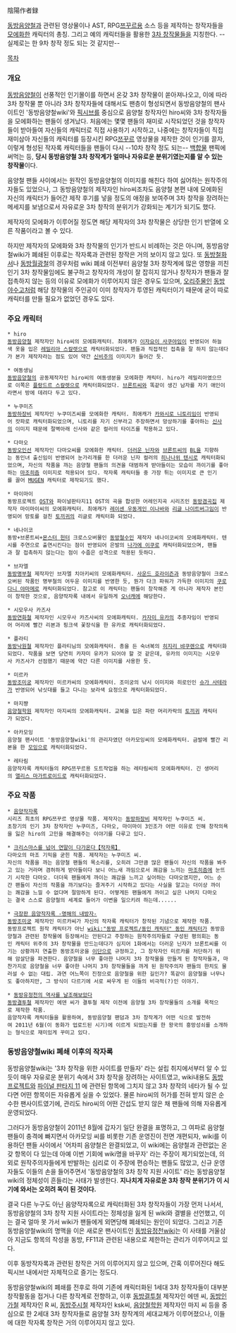 陰陽作者録

[[동방음양철]]과 관련된 영상물이나 AST, RPG[[쯔꾸르]]용 소스 등을 제작하는 창작자들을 [[모에화]]한 캐릭터의 총칭.
그리고 예의 캐릭터들을 활용한 [[3차 창작]]물들을 지칭한다. --실제로는 한 9차 창작 정도 되는 것 같지만--

[[목차]]

=== 개요 ===
[[동방음양철]]이 선풍적인 인기몰이를 하면서 온갖 3차 창작물이 쏟아져나오고, 이에 따라 3차 창작물 뿐 아니라 3차 창작자들에 대해서도 팬층이 형성되면서 동방음양철의 팬사이트인 '동방음양철wiki'와 [[픽시브]]를 중심으로 음양철 창작자인 hiro씨와 3차 창작자들을 모에화하는 팬들이 생겨났다. 처음에는 몇몇 팬들의 재미로 시작되었던 것을 창작자들이 받아들여 자신들의 캐릭터로 직접 사용하기 시작하고, 나중에는 창작자들이 직접 재미삼아 자신들의 캐릭터를 등장시킨 RPG[[쯔꾸르]] 영상물을 제작한 것이 인기를 끌자, 이렇게 형성된 작자록 캐릭터들을 팬들이 다시 --10차 창작 정도 되는-- [[백합물]] 팬픽에 써먹는 등, '''당시 동방음양철 3차 창작계가 얼마나 자유로운 분위기였는지를 알 수 있는 창작물'''이다.

음양철 팬들 사이에서는 원작인 동방음양철의 이미지를 해친다 하여 싫어하는 원작주의자들도 있었으나, 그 동방음양철의 제작자인 hiro씨조차도 음양철 본편 내에 모에화된 자신의 캐릭터가 들어간 제작 후기를 넣을 정도의 애정을 보여주며 3차 창작을 장려하는 메세지를 보냄으로서 자유로운 3차 창작의 분위기가 강화되는 계기가 되기도 했다.

제작자의 모에화가 이루어질 정도면 해당 제작자의 3차 창작물은 상당한 인기 반열에 오른 작품이라고 볼 수 있다.

하지만 제작자의 모에화와 3차 창작물의 인기가 반드시 비례하는 것은 아니며, 동방음양철wiki가 폐쇄된 이후로는 작자록과 관련된 창작은 거의 보이지 않고 있다. 또 [http://www.nicovideo.jp/mylist/20182941 동방철화서]나 [http://www.nicovideo.jp/mylist/20809559 동방월광철]의 경우처럼 wiki 폐쇄 이전부터 음양철 3차 창작계에 많은 영향을 끼친 인기 3차 창작물임에도 불구하고 창작자의 개성이 잘 잡히지 않거나 창작자가 팬들과 잘 접촉하지 않는 등의 이유로 모에화가 이루어지지 않은 경우도 있으며, [[오리주]]물인 [[동방야수고]]처럼 해당 창작물의 주인공이 이미 창작자가 투영된 캐릭터이기 때문에 굳이 따로 캐릭터를 만들 필요가 없었던 경우도 있다.

=== 주요 캐릭터 ===
 * hiro
 [[동방음양철]] 제작자인 hiro씨의 모에화캐릭터. 최애캐가 [[이자요이 사쿠야]]임이 반영되어 하늘색 옷을 입은 [[레밀리아 스칼렛]]으로 캐릭터화되었다. 팬들과 직접적인 접촉을 잘 하지 않는데다가 본가 제작자라는 점도 있어 약간 [[신비주의]] 이미지가 들어간 듯.

 * 여동생님
 [[동방음양철]]의 공동제작자인 hiro씨의 여동생분을 모에화한 캐릭터. hiro가 레밀리아였으므로 이쪽은 [[플랑드르 스칼렛]]으로 캐릭터화되었다. [[브론트씨]]와 똑같이 생긴 남자를 자기 애인이라면서 방에 데려다 두고 있다.

 * 누쿠미즈
 [[동방하장비]] 제작자인 누쿠미즈씨를 모에화한 캐릭터. 최애캐가 [[카와시로 니토리]]임이 반영되어 캇파로 캐릭터화되었으며, 니토리를 자기 신부라고 주장하면서 망상하기를 좋아하는 [[신사]]의 이미지 때문에 절벽아래 신사와 같은 컬러의 타이즈를 착용하고 있다.

 * 다마오
 [[동방오인선]] 제작자인 다마오씨를 모에화한 캐릭터. [[더러운 닌자]]와 [[브론트씨]]의 [[BL]]을 지향하는 동인녀 출신임이 반영되어 눈가리개를 한 더러운 닌자 컬러의 [[히나나위 텐시]]로 캐릭터화되었으며, 자신의 작품을 까는 음양철 팬들의 의견을 대범하게 받아들이는 모습이 까이기를 좋아하는 [[마조히즘]] 이미지로 적용되어 있다. 작자록 캐릭터들 중 가장 튀는 이미지로 큰 인기를 끌어 [[MUGEN]] 캐릭터로 제작되기도 했다.

 * 마이마이
 동방프로젝트 [[OST]]와 파이널판타지11 OST의 곡을 합성한 어레인지곡 시리즈인 [http://www.nicovideo.jp/mylist/12305716 동방겸곡집] 제작자 마이마이씨의 모에화캐릭터. 최애캐가 [[레이센 우동게인 이나바]]와 [[리글 나이트버그]]임이 반영되어 망토를 걸친 [[토끼귀]]의 리글로 캐릭터화 되었다.

 * 네나이코
 동방+브론트씨+[[몬스터 헌터]] 크로스오버물인 [http://www.nicovideo.jp/mylist/11055581 동방철수인] 제작자 네나이코씨의 모에화캐릭터. 텐시를 주연으로 출연시킨다는 점이 반영되어 은발의 [[나가에 이쿠]]로 캐릭터화되었으며, 팬들과 잘 접촉하지 않는다는 점이 수줍은 성격으로 적용된 듯하다.

 * 브자엘
 [http://www.nicovideo.jp/mylist/19744073 동방명부철] 제작자인 브자엘 치아키씨의 모에화캐릭터. [[사운드 호라이즌]]과 동방음양철이 크로스오버된 작품인 명부철의 어두운 이미지를 반영한 듯, 뭔가 다크 파워가 가득한 이미지의 [[쿠로다니 야마메]]로 캐릭터화되었다. 참고로 이 캐릭터는 팬들이 창작해준 게 아니라 제작자 본인이 창작한 것으로, 음양작자록 내에서 유일하게 [[오너캐]]에 해당한다.

 * 시모우사 카즈사
 [[동방연화철]] 제작자인 시모우사 카즈사씨의 모에화캐릭터. [[카자미 유카]]의 추종자임이 반영되어 머리에 빨간 리본과 핑크색 꽃장식을 한 유카로 캐릭터화되었다.

 * 플라티
 [http://www.nicovideo.jp/mylist/19155476 동방낙원철] 제작자인 플라티님의 모에화캐릭터. 총을 든 숙녀복의 [[히지리 뱌쿠렌]]으로 캐릭터화되었다. 작품을 보면 당연히 카자미 유카가 되어야 할 것 같은데, 유카의 이미지는 시모우사 카즈사가 선점했기 때문에 약간 다른 이미지를 사용한 듯.

 * 미르카
 [[동방조미궁]] 제작자인 미르카씨의 모에화캐릭터. 조미궁의 낚시 이미지와 히로인인 [[슈가 사테라]]가 반영되어 낚싯대를 들고 다니는 보라색 요정으로 캐릭터화되었다.

 * 마지쨩
 [http://www.nicovideo.jp/mylist/29252877 음양철학원] 제작자인 마지씨의 모에화캐릭터. 교복을 입은 파란 머리카락의 [[토끼귀]] 캐릭터가 되었다.

 * 아카모잉
 음양철 팬사이트 '동방음양철wiki'의 관리자였던 아카모잉씨의 모에화캐릭터. 금발에 빨간 리본을 한 [[파이널 판타지 11#s-2.1|모잉]]으로 캐릭터화되었다.

 * 레타림
 음양작자록 캐릭터들의 RPG쯔꾸르용 도트작업을 하는 레타림씨의 모에화캐릭터. 긴 생머리의 [[앨리스 마가트로이드]]로 캐릭터화되었다.

=== 주요 작품 ===
 * [http://www.nicovideo.jp/watch/sm8940964 음양작자록]
 시리즈 최초의 RPG쯔꾸르 영상물 작품. 제작자는 [[동방하장비]] 제작자인 누쿠미즈 씨.
 초창기의 인기 3차 창작자인 누쿠미즈, 다마오, 마이마이 3인조가 어떤 이유로 인해 창작의욕을 잃은 hiro의 고민을 해결해주는 이야기를 다루고 있다.

 * [http://www.nicovideo.jp/watch/sm9179219 크리스마스를 넘어 연말이 다가온다【작자록】]
 다마오의 마조 기믹을 굳힌 작품. 제작자는 누쿠미즈 씨.
 자신의 작품을 까는 음양철 팬들의 목소리를, 오히려 그만큼 많은 팬들이 자신의 작품을 봐주고 있는 거라며 겸허하게 받아들이다 보니 어느새 까임으로서 쾌감을 느끼는 [[마조히즘]]에 눈뜨기 시작한 다마오. 더더욱 팬들에게 까이는 쾌감을 느끼고 싶어하는 다마오였지만, 어느 순간 팬들이 자신의 작품을 까기보다는 즐겨주기 시작하고 있다는 사실을 알고는 더이상 까이는 쾌감을 느낄 수 없다며 절망하게 된다. 어떻게든 팬들에게 까이고 싶은 나머지 다마오는 결국 스스로 음양철의 세계로 들어가 이변을 일으키려 하는데......

 * [http://www.nicovideo.jp/watch/sm14081745 극장판 음양작자록 -명해의 내방자-]
 [[동방조미궁]] 제작자인 미르카씨가 자신의 작자록 캐릭터가 창작된 기념으로 제작한 작품.
 동방프로젝트 원작 캐릭터가 아닌 [[wiki:"동방 프로젝트/동인 캐릭터" 동인 캐릭터]]가 동방음양철과 관련된 창작물에 등장해서는 안된다고 주장하는 원작주의자들로 구성된 평의회는 동인 캐릭터 위주의 3차 창작물을 만드는데다가 심지어 1화에서는 더러운 닌자가 브론트씨를 이기는 상황까지 연출한 동방조미궁을 [[이단]]으로 규정하고, 그 창작자인 미르카를 처단하기 위해 암살단을 파견한다. 음양철을 너무 좋아한 나머지 3차 창작물을 만들게 된 창작자들과, 마찬가지로 음양철을 너무 좋아한 나머지 3차 창작물들을 까게 된 원작주의자 팬들의 한치도 물러설 수 없는 대립. 과연 어느쪽이 진정으로 음양철을 위한 길인가? 똑같이 음양철을 너무나도 좋아하지만, 그 방식이 다르기에 서로 싸우게 된 이들의 비극적(?)인 이야기.

 * [http://www.nicovideo.jp/watch/sm14836368 동방유정천의 역사를 날조해보았다]
 [[동방결투철]] 제작자인 에덴 씨가 결투철 제작 이전에 음양철 3차 창작물들의 소개를 목적으로 제작한 작품.
 음양작자록 캐릭터들을 활용하여, 동방음양철 팬덤과 3차 창작계가 어떤 식으로 발전하여 2011년 6월(이 동화가 업로드된 시기)에 이르게 되었는지를 한 왕국의 흥망성쇠를 소개하는 형식으로 재미있게 꾸미고 있다.

=== 동방음양철wiki 폐쇄 이후의 작자록 ===
동방음양철wiki는 '3차 창작을 위한 사이트를 만들자' 라는 설립 취지에서부터 알 수 있듯이 매우 자유로운 분위기 속에서 3차 창작을 장려하는 사이트였고, wiki내용도 [[동방 프로젝트]]와 [[파이널 판타지 11]] 에 관련된 항목에 그치지 않고 3차 창작의 네타가 될 수 있다면 어떤 항목이든 자유롭게 실을 수 있었다. 물론 hiro씨의 허가를 전혀 받지 않은 순수한 팬사이트였기에, 관리도 hiro씨의 어떤 간섭도 받지 않은 채 팬들에 의해 자유롭게 운영되었다.

그러다가 동방음양철이 2011년 8월에 갑자기 일단 완결을 표명하고, 그 여파로 음양철 팬들이 충격에 빠지면서 아카모잉 씨를 비롯한 기존 운영진이 전면 개편되자, wiki를 이용하던 팬들 사이에서 '어차피 음양철은 완결되었고, 이 wiki에는 음양철과 관련없는 온갖 항목이 다 있는데 아예 이번 기회에 wiki명을 바꾸자' 라는 주장이 제기되었는데, 의외로 원작주의자들에게 반발하는 심리로 이 주장에 편승하는 팬들도 많았고, 신규 운영자들도 이들의 손을 들어주면서 '동방음양철의 3차 창작 지원 사이트' 라는 동방음양철wiki의 정체성이 흔들리는 사태가 발생한다. '''지나치게 자유로운 3차 창작 분위기가 이 시기에 와서는 오히려 독이 된 것이다.'''

결국 다른 누구도 아닌 음양작자록으로 캐릭터화된 3차 창작자들이 가장 먼저 나서서, 동방음양철의 3차 창작 지원 사이트라는 정체성을 잃게 된 wiki와 결별을 선언했고, 이는 결국 얼마 못 가서 wiki가 팬들에게 외면당해 폐쇄되는 원인이 되었다. 그리고 기존 동방음양철wiki의 명맥을 이은 새로운 팬사이트인 [http://www54.atwiki.jp/ff11touhou/ 동방유정천wiki]는 이 사태를 거울삼아 지금도 항목의 작성을 동방, FF11과 관련된 내용으로 제한하는 관리가 이루어지고 있다.

이후 동방작자록과 관련된 창작은 거의 이루어지지 않고 있으며, 간혹 이루어진다 해도 픽시브 내에서만 자체적으로 즐기는 정도다.

동방음양철wiki의 폐쇄를 전후로 하여 기존에 캐릭터화된 1세대 3차 창작자들이 대부분 창작활동을 접거나 다른 창작계로 전향하고, 이후 [[동방결투철]] 제작자인 에덴 씨, [http://www.nicovideo.jp/mylist/26715878 동방인가철] 제작자인 R 씨, [http://www.nicovideo.jp/mylist/36116318 동방주시철] 제작자인 ksk씨, [http://www.nicovideo.jp/mylist/29252877 음양철학원] 제작자인 마지 씨 등을 중심으로 한 2세대 3차 창작자들로 음양철 3차 창작계의 세대교체가 이루어졌으나, 이들에 대한 작자록 창작은 거의 이루어지지 않고 있다.
